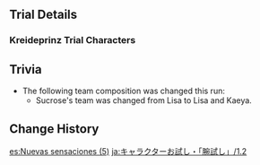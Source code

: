 {{Event
|name              = Test Run - Albedo, Fischl, Sucrose, Bennett
|image             = Test Run - Character Trial Event Albedo-Fischl-Sucrose-Bennett.png
|type              = In-Game
|group             = Test Run
|time_known        = yes
|time_start        = 2020-12-23 14:00:00
|time_start_offset = UTC+8
|time_end          = 2021-01-12 15:59:59
}}

{{Test Run
|character_5_1 = Albedo
|rewards_5_1   = Primogem*20
|party_5_1     = Xiangling
|character_4_1 = Fischl
|rewards_4_1   = Adventurer's Experience*6
|party_4_1     = Amber,Kaeya
|character_4_2 = Sucrose
|rewards_4_2   = Mystic Enhancement Ore*3
|party_4_2     = Lisa,Kaeya
|character_4_3 = Bennett
|rewards_4_3   = Mora*15,000
|party_4_3     = Xiangling
|wish          = Secretum Secretorum/2020-12-23
|orbs          = 0
}}

==Trial Details==
===Kreideprinz Trial Characters===
{{Trial Character/Event/Header}}
{{Trial Character/Event
|character_name         = Albedo
|character_level        = 80
|constellation          = 0
|weapon_name            = Favonius Sword
|weapon_level           = 80
|refinement             = 1
|artifact_flower        = Medal of the Brave
|artifact_feather       = Prospect of the Brave
|artifact_sands         = Fortitude of the Brave
|artifact_goblet        = Outset of the Brave
|artifact_circlet       = Crown of the Brave
|artifact_level         = 16
|set1                   = Brave Heart
|set1_piece_bonus       = 4
|normal_attack_talent   = 8
|elemental_skill_talent = 8
|elemental_burst_talent = 8
|hp                     = 22,001
|atk                    = 1,347
|def                    = 773
|em                     = 34
|er                     = 160.5%
|crit_rate              = 50.6%
|crit_dmg               = 72.4%
|other_stats            =
{{Color|Geo DMG Bonus}}: '''21.6%'''
}}
{{Trial Character/Event
|character_name         = Xiangling
|character_level        = 80
|constellation          = 0
|weapon_name            = Favonius Lance
|weapon_level           = 80
|refinement             = 1
|artifact_flower        = Medal of the Brave
|artifact_feather       = Prospect of the Brave
|artifact_sands         = Fortitude of the Brave
|artifact_goblet        = Outset of the Brave
|artifact_circlet       = Crown of the Brave
|artifact_level         = 16
|set1                   = Brave Heart
|set1_piece_bonus       = 4
|normal_attack_talent   = 8
|elemental_skill_talent = 8
|elemental_burst_talent = 8
|hp                     = ?
|atk                    = ?
|def                    = ?
|em                     = ?
|er                     = ?
|crit_rate              = ?
|crit_dmg               = ?
|other_stats            =
}}
{{Trial Character/Event/Footer}}

==Trivia==
* The following team composition was changed this run:
** Sucrose's team was changed from Lisa to Lisa and Kaeya.

==Change History==
{{Change History|1.2}}

[[es:Nuevas sensaciones (5)]]
[[ja:キャラクターお試し・「腕試し」/1.2]]